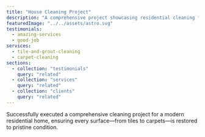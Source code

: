 ```yaml
---
title: "House Cleaning Project"
description: "A comprehensive project showcasing residential cleaning for a modern home."
featuredImage: "../../assets/astro.svg"  
testimonials:
  - amazing-services
  - good-job
services:
  - tile-and-grout-cleaning
  - carpet-cleaning
sections:
  - collection: "testimonials"
    query: "related"
  - collection: "services"
    query: "related"
  - collection: "clients"
    query: "related"
---
```

Successfully executed a comprehensive cleaning project for a modern residential home, ensuring every surface—from tiles to carpets—is restored to pristine condition.
